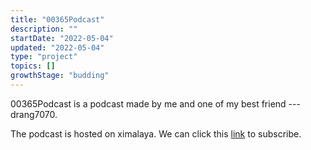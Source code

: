 ```yaml
---
title: "00365Podcast"
description: ""
startDate: "2022-05-04"
updated: "2022-05-04"
type: "project"
topics: []
growthStage: "budding"
---
```


00365Podcast is a podcast made by me and one of my best friend --- drang7070.

The podcast is hosted on ximalaya. We can click this [link](https://www.ximalaya.com/album/46121707) to subscribe.

